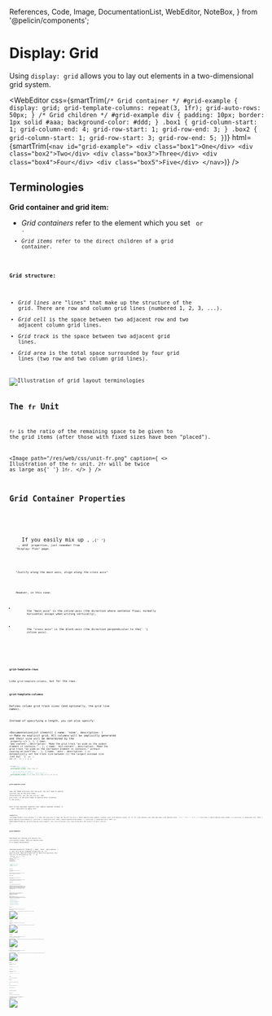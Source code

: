   References,
  Code,
  Image,
  DocumentationList,
  WebEditor,
  NoteBox,
} from '@pelicin/components';

<MetadataConfigurer title="Display: Grid" dateCreated="2021-02-26" />

# Display: Grid

Using `display: grid` allows you to lay out elements in a two-dimensional grid system.

<WebEditor
  css={smartTrim(`
    /* Grid container */
    #grid-example {
      display: grid;
      grid-template-columns: repeat(3, 1fr);
      grid-auto-rows: 50px;
    }
    /* Grid children */
    #grid-example div {
      padding: 10px;
      border: 1px solid #aaa;
      background-color: #ddd;
    }
    .box1 {
      grid-column-start: 1;
      grid-column-end: 4;
      grid-row-start: 1;
      grid-row-end: 3;
    }
    .box2 {
      grid-column-start: 1;
      grid-row-start: 3;
      grid-row-end: 5;
    }
  `)}
  html={smartTrim(`
    <nav id="grid-example">
      <div class="box1">One</div>
      <div class="box2">Two</div>
      <div class="box3">Three</div>
      <div class="box4">Four</div>
      <div class="box5">Five</div>
    </nav>
  `)}
/>

## Terminologies

**Grid container and grid item:**

- <dfn>Grid containers</dfn> refer to the element which you set <Code str="display: grid" /> or <Code str="display: inline-grid" />
  .
- <dfn>Grid items</dfn> refer to the direct children of a grid container.

**Grid structure:**

- <dfn>Grid lines</dfn> are "lines" that make up the structure of the grid. There are row and column
  grid lines (numbered 1, 2, 3, ...).
- <dfn>Grid cell</dfn> is the space between two adjacent row and two adjacent column grid lines.
- <dfn>Grid track</dfn> is the space between two adjacent grid lines.
- <dfn>Grid area</dfn> is the total space surrounded by four grid lines (two row and two column grid
  lines).

<Image path="/res/web/css/grid-terminology.png" alt="Illustration of grid layout terminologies" />

## The `fr` Unit

`fr` is the ratio of the remaining space to be given to the grid items (after those with fixed sizes have been "placed").

<Image
  path="/res/web/css/unit-fr.png"
  caption={
    <>
      Illustration of the <code>fr</code> unit. <code>2fr</code> will be twice as large as{' '}
      <code>1fr</code>.
    </>
  }
/>

## Grid Container Properties

<NoteBox type="info" title="Tip!">
  <p>
    If you easily mix up <Code str="justify-content" />, <Code str="align-content" />,{' '}
    <Code str="justify-items" />, and <Code str="align-items" /> properties, just remember from
    "Display: Flex" page:
  </p>
  <p>
    <em>"Justify along the main axis, align along the cross axis"</em>
  </p>
  <p>
    However, in this case:
    <ul>
      <li>
        the "main axis" is the <dfn>inline-axis</dfn> (the direction where sentence flows; normally
        horizontal except when writing vertically),
      </li>
      <li>
        the "cross axis" is the <dfn>block-axis</dfn> (the direction perpendicular to the{' '}
        <dfn>inline axis</dfn>).
      </li>
    </ul>
  </p>
</NoteBox>

### `grid-template-rows`

Like `grid-template-columns`, but for the rows.

### `grid-template-columns`

Defines column grid track sizes (and optionally, the grid line names).

Instead of specifying a length, you can also specify:

<DocumentationList
  items={[
    {
      name: 'none',
      description: (
        <>
          Make no explicit grid. All columns will be implicitly generated and their size will be
          determined by the <Code str="grid-auto-columns" /> property
        </>
      ),
    },
    {
      name: 'max-content',
      description: 'Make the grid track "as wide as the widest element it contains."',
    },
    {
      name: 'min-content',
      description:
        'Make the grid track "as wide as the narrowest element it contains," without causing an overflow.',
    },
    {
      name: 'auto',
      description: (
        <>
          Automatically set the track size between (1) the largest minimum size (set by{' '}
          <Code str="min-width" /> or <Code str="min-height" />
          ), and (2) <Code str="max-content" />.
        </>
      ),
    },
  ]}
/>

```css
.container {
  /* Make three columns */
  grid-template-columns: 100px 100px 1fr;

  /* How to add grid line names */
  /* Add multiple names like this: `[name1 name2]` */
  grid-template-columns: [one] 100px [two] 100px [three] 1fr [four];
}
```

### `grid-template-areas`

Lays out named grid-area into the grid. You will need to specify <code>grid-area: <var>name</var></code> on the grid items.
(Alternatively, you can use `grid-row-*` and `grid-column-*` on the grid items to specify their locations in the grid.)

Each string represent separate rows. Spaces separate columns. A `.` (dot) represents an empty cell.

<WebEditor
  css={smartTrim(`
    /* Grid container */
    /* Note that grid area "a" takes the top-left 2x2 cells */
    #grid-template-areas-example {
      display: grid;
      grid-template-columns: 1fr 1fr 1fr;
      grid-template-rows: 30px 30px 30px;
      grid-template-areas: 
        "a a ."
        "a a ."
        ". b c";
    }
    /* Grid items */
    #grid-template-areas-example .a {
      grid-area: a;
      background-color: #fdd;
    }
    #grid-template-areas-example .b {
      grid-area: b;
      background-color: #dfd;
    }
    #grid-template-areas-example .c {
      grid-area: c;
      background-color: #ddf;
    }
  `)}
  html={smartTrim(`
    <nav id="grid-template-areas-example">
      <div class="a">A</div>
      <div class="b">B</div>
      <div class="c">C</div>
    </nav>
  `)}
/>

### `grid-template`

Shorthand for setting `grid-template-rows`, `grid-template-columns`, and `grid-template-areas` in a single declaration.

<DocumentationList
  items={[
    {
      name: 'none',
      description: (
        <>
          Sets all three longhand properties to <Code str="none" /> (no explicit grid). Rows and
          columns will be implicitly generated; their size will be determined by the{' '}
          <Code str="grid-auto-rows" /> and <Code str="grid-auto-columns" /> properties.
        </>
      ),
    },
    {
      name: '<grid-template-rows> / <grid-template-columns>',
      description: (
        <>
          E.g. <Code str="10px 10px / 20px 20px" />. Sets <Code str="grid-template-rows" /> and{' '}
          <Code str="grid-template-columns" /> to the specified values, and{' '}
          <Code str="grid-template-areas" /> to <Code str="none" /> (no named grid areas)
        </>
      ),
    },
    {
      name: '<grid-template-areas> <grid-template-rows> / <grid-template-column>',
      description: <>See the example below.</>,
    },
  ]}
/>

```css
.container {
  /* Those beside the strings are row track sizes */
  /* Those after '/' are column track sizes */
  grid-template:
    [head-top] 'a a a' auto [head-bottom]
    [main-top] 'b b b' 1fr [main-bottom]
    / auto 1fr auto;
}
```

### `grid-auto-rows`

Like `grid-template-rows`, but for columns that are created _implicitly_.

(Rows are created implicitly by placing a grid item out of range, or when grid auto-placement algorithm created one.)

### `grid-auto-columns`

Like `grid-template-columns`, but for columns that are created _implicitly_.

(Columns are created implicitly by placing a grid item out of range, or when grid auto-placement algorithm created one.)

### `grid-auto-flow`

Controls how grid auto-placement algorithm works.

<DocumentationList
  items={[
    {
      name: 'row',
      description: 'fill in each row in turn, adding new rows as necessary (default)',
    },
    {
      name: 'column',
      description: 'fill in each column in turn, adding new columns as necessary',
    },
    {
      name: 'dense',
      description:
        'attempt to fill in earlier holes in the grid, if smaller items come up later (may cause items to appear out-of-order)',
    },
    { name: 'row dense' },
    { name: 'column dense' },
  ]}
/>

### `grid`

Shorthand for setting _all_ of the explicit and implicit grid properties in a single declaration (`grid-template-rows`, `grid-template-columns`, `grid-template-areas`, `grid-auto-rows`, `grid-auto-columns`, and `grid-auto-flow`).

**Note:** When specifying `auto-flow` on either row or column side, the "length" on that side refers to the implicit track size. "You can only specify the explicit or the implicit grid properties in a single grid declaration."

```css
.container {
  /* <explicit-rows> / <explicit-columns> */
  grid: 100px 100px / 200px 200px;

  /* <implicit-rows> / <explicit-columns> */
  /* Set auto-flow to row, and make it dense
  /* (the 100px here is the `grid-auto-rows` size) */
  grid: auto-flow dense 100px / 200px 200px;

  /* <explicit-rows> / <implicit-columns> */
  /* Set auto-flow to row, and make it dense
  /* (the 200px here is the `grid-auto-columns` size) */
  grid: 100px 100px / auto-flow dense 200px ';
}
```

### `align-items`

Defines how items are aligned along the block-axis (perpendicular to writing direction).

<Image
  path="/res/web/css/grid-align-items.png"
  alt="Different possible values for align-items: start, end, center, stretch"
/>

### `justify-items`

Defines how items are aligned along the inline-axis (the writing direction).

<Image
  path="/res/web/css/grid-justify-items.png"
  alt="Different possible values for justify-items: start, end, center, stretch"
/>

### `align-content`

Defines how the "content" (grid) is aligned along the block-axis, if there's an extra space in the grid container.

<Image
  path="/res/web/css/grid-align-content.png"
  alt="Different possible values for align-content: start, end, center, stretch, space-between, space-around, space-evenly"
/>

### `justify-content`

Defines how the "content" (grid) is aligned along the inline-axis, if there's an extra space in the grid container.

<Image
  path="/res/web/css/grid-justify-content.png"
  alt="Different possible values for justify-content: start, end, center, stretch, space-between, space-around, space-evenly"
/>

### `place-items`

Shorthand for `align-items` and `justify-items`.

```css
.container {
  place-items: <align-items> / <justify-items>;
}
```

### `place-content`

Shorthand for `align-content` and `justify-content`.

```css
.container {
  place-items: <align-content> / <justify-content>;
}
```

### `row-gap`

Specifies gutter size between rows.

### `column-gap`

Specifies gutter size between columns.

### `gap`

Shorthand for `row-gap` and `column-gap`

```css
.container {
  gap: <row-and-column-gap>;
  gap: <row-gap> <column-gap>;
}
```

## Grid Item Properties

### `grid-row-start`

Specifies a grid item's position in the grid.

<DocumentationList
  items={[
    {
      name: 'auto',
      description: 'Place the item automatically (default).',
    },
    {
      nameSpecial: (
        <>
          <Code str="<lineName>" />
        </>
      ),
      description: (
        <>
          Place the item from the row line whose name is <Code str="lineName-start" /> or{' '}
          <Code str="lineName" />.
        </>
      ),
    },
    {
      nameSpecial: (
        <>
          <Code str="<number>" /> or <Code str="<lineName> <number>" />
        </>
      ),
      description: (
        <>
          E.g. <Code str="3" /> or <Code str="my-line 3" />. Place the item from the{' '}
          <Code str="number" />
          -th row line (counting backwards if it is negative). If <Code str="lineName" /> is specified,
          then only lines with that name is counted.
        </>
      ),
    },
    {
      nameSpecial: (
        <>
          <Code str="span <number>" /> or <Code str="span <lineName> <number>" />
        </>
      ),
      description: (
        <>
          E.g. <Code str="span 3" /> or <Code str="span my-line 3" />. Place the item's row start
          line <Code str="number" /> lines away from the row end line. (See{' '}
          <Code str="grid-row-end" /> value or place the item automatically first to determine the
          row end line.) If <Code str="lineName" /> is specified, then only lines with that name is
          counted.
        </>
      ),
    },
  ]}
/>

<Image
  path="/res/web/css/grid-row-column.png"
  caption={
    <>
      Illustration of <code>grid-row-*</code> and <code>grid-column-*</code> (adapted from
      CSS-Tricks).
    </>
  }
/>

### `grid-row-end`

Specifies a grid item's position in the grid.

<DocumentationList
  items={[
    {
      name: 'auto',
      description: 'Place the item automatically (default).',
    },
    {
      nameSpecial: (
        <>
          <Code str="<lineName>" />
        </>
      ),
      description: (
        <>
          Place the item until the row line whose name is <Code str="lineName-end" /> or{' '}
          <Code str="lineName" />.
        </>
      ),
    },
    {
      nameSpecial: (
        <>
          <Code str="<number>" /> or <Code str="<lineName> <number>" />
        </>
      ),
      description: (
        <>
          E.g. <Code str="3" /> or <Code str="my-line 3" />. Place the item until the{' '}
          <Code str="number" />
          -th row line (counting backwards if it is negative). If <Code str="lineName" /> is specified,
          then only lines with that name is counted.
        </>
      ),
    },
    {
      nameSpecial: (
        <>
          <Code str="span <number>" /> or <Code str="span <lineName> <number>" />
        </>
      ),
      description: (
        <>
          E.g. <Code str="span 3" /> or <Code str="span my-line 3" />. Place the item's row end line{' '}
          <Code str="number" /> lines away from the row start line. (See{' '}
          <Code str="grid-row-start" /> value or place the item automatically first to determine the
          row start line.) If <Code str="lineName" /> is specified, then only lines with that name
          is counted.
        </>
      ),
    },
  ]}
/>

### `grid-column-start`

Specifies a grid item's position in the grid.

(See `grid-row-start` explanation for the list of possible values.)

### `grid-column-end`

Specifies a grid item's position in the grid.

(See `grid-row-end` explanation for the list of possible values.)

### `grid-row`

Shorthand for `grid-row-start` and `grid-row-end`.

```css
.item {
  grid-row: <grid-row-start>;
  grid-row: <grid-row-start> / <grid-row-end>;
}
```

### `grid-column`

Shorthand for `grid-column-start` and `grid-column-end`.

```css
.item {
  grid-column: <grid-column-start>;
  grid-column: <grid-column-start> / <grid-column-end>;
}
```

## CSS Functions

### <code>minmax(<var>min</var>, <var>max</var>)</code>

Defines the allowed size range for a grid track. For example, you want a column to be between 200px and 500px (inclusive), depending on the grid container's width.

Instead of specifying a length for <var>min</var> or <var>max</var>, you can also specify:

<DocumentationList
  items={[
    {
      name: 'max-content',
      description: 'Make the grid track "as wide as the widest element it contains."',
    },
    {
      name: 'min-content',
      description:
        'Make the grid track "as wide as the narrowest element it contains," without causing an overflow.',
    },
    {
      name: 'auto',
      description: (
        <>
          When specified as <var>max</var>, it is identical to <Code str="max-content" />. When
          specified as <var>min</var>, it follows the largest minimum size (set by{' '}
          <Code str="min-width" /> or <Code str="min-height" />
          ).
        </>
      ),
    },
  ]}
/>

<Image
  path="/res/web/css/max-content-min-content.png"
  alt="Illustration of max-content and min-content"
/>

### <code>repeat(<var>count</var>, <var>trackSizes</var>)</code>

Repeat the sizes specified in `trackSizes`. You can specify more than one lengths for `trackSizes`.

Instead of specifying a number for <var>count</var>, you can also specify these special values:

<DocumentationList
  items={[
    {
      name: 'auto-fill',
      description: (
        <>
          Set <var>count</var> to the highest number that does not cause the grid to overflow
        </>
      ),
    },
    {
      name: 'auto-fit',
      description: (
        <>
          Behaves like <Code str="auto-fill" />, but all empty tracks are collapsed (so the filled
          tracks can grow to fill the remaining space)
        </>
      ),
    },
  ]}
/>

Instead of specifying a length for <var>trackSizes</var>, you can also specify these special values:

<DocumentationList
  items={[
    {
      name: 'max-content',
      description: 'Make the grid track "as wide as the widest element it contains."',
    },
    {
      name: 'min-content',
      description:
        'Make the grid track "as wide as the narrowest element it contains," without causing an overflow.',
    },
    {
      name: 'auto',
      description: (
        <>
          Automatically set the track size between (1) the largest minimum size (set by{' '}
          <Code str="min-width" /> or <Code str="min-height" />
          ), and (2) <Code str="max-content" />.
        </>
      ),
    },
  ]}
/>

```css
.container {
  /* Same meaning */
  grid-template-columns: repeat(3, 1fr);
  grid-template-columns: 1fr 1fr 1fr;
  /* Also, same meaning */
  grid-template-columns: repeat(3, 1rem 20px);
  grid-template-columns: 1rem 20px 1rem 20px 1rem 20px;
}
```

### <code>fit-content(<var>length</var>)</code>

Specifies track size of `length`, but ensuring that the final value is between `auto` (min) and `max-content` (max).

(With `auto` as the minimum value, it means the minimum value won't be smaller than `min-height` or `min-width` that you specified on the track.)

## References

<References
  references={[
    {
      text: 'A Complete Guide to Grid (CSS Tricks)',
      link: `https://css-tricks.com/snippets/css/complete-guide-grid/`,
    },
    {
      text: 'Basic Concepts of grid layout (MDN)',
      link: `https://developer.mozilla.org/en-US/docs/Web/CSS/CSS_Grid_Layout/Basic_Concepts_of_Grid_Layout`,
    },
    {
      text: 'Box alignment in grid layout (MDN)',
      link: `https://developer.mozilla.org/en-US/docs/Web/CSS/CSS_Box_Alignment/Box_Alignment_In_Grid_Layout`,
    },
    {
      text: 'grid-template-areas (MDN)',
      link: `https://developer.mozilla.org/en-US/docs/Web/CSS/grid-template-areas`,
    },
    {
      text: 'grid-template (MDN)',
      link: `https://developer.mozilla.org/en-US/docs/Web/CSS/grid-template`,
    },
    {
      text: 'grid-auto-columns (MDN)',
      link: `https://developer.mozilla.org/en-US/docs/Web/CSS/grid-auto-columns`,
    },
    {
      text: 'grid (MDN)',
      link: `https://developer.mozilla.org/en-US/docs/Web/CSS/grid`,
    },
    {
      text: 'grid-column-start (MDN)',
      link: `https://developer.mozilla.org/en-US/docs/Web/CSS/grid-column-start`,
    },
    {
      text: 'grid-column-end (MDN)',
      link: `https://developer.mozilla.org/en-US/docs/Web/CSS/grid-column-end`,
    },
    {
      text: 'repeat() (MDN)',
      link: `https://developer.mozilla.org/en-US/docs/Web/CSS/repeat()`,
    },
    {
      text: 'minmax() (MDN)',
      link: `https://developer.mozilla.org/en-US/docs/Web/CSS/minmax()`,
    },
    {
      text: 'fit-content() (MDN)',
      link: `https://developer.mozilla.org/en-US/docs/Web/CSS/fit-content()`,
    },
    {
      text: 'CSS Grid Layout: The Minmax Function (Alligator.io)',
      link: `https://alligator.io/css/css-grid-layout-minmax-function/`,
    },
    {
      text: 'How the minmax() Function Works (bitsofcode)',
      link: `https://bitsofco.de/how-the-minmax-function-works/`,
    },
    {
      text: 'How to Use minmax() CSS Grid (Hongkiat)',
      link: `https://www.hongkiat.com/blog/css-grid-layout-minmax/`,
    },
  ]}
></References>
